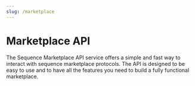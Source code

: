 ```yaml
---
slug: /marketplace
---
```



# Marketplace API

The Sequence Marketplace API service offers a simple and fast way to interact with sequence marketplace protocols. The API is designed to be easy to use and to have all the features you need to build a fully functional marketplace.

